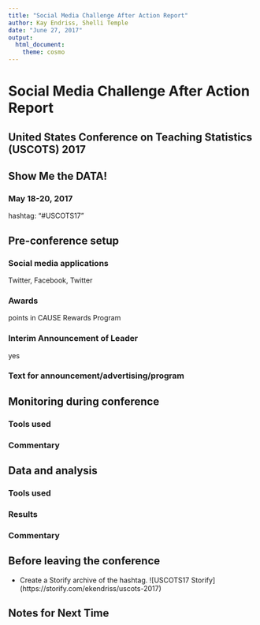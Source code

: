 ```yaml
---
title: "Social Media Challenge After Action Report"
author: Kay Endriss, Shelli Temple
date: "June 27, 2017"
output: 
  html_document: 
    theme: cosmo
---
```

# Social Media Challenge After Action Report #
## United States Conference on Teaching Statistics (USCOTS) 2017 ##
## Show Me the DATA! ##
### May 18-20, 2017 ###

hashtag: "#USCOTS17"

## Pre-conference setup ##

### Social media applications ### 
Twitter, Facebook, Twitter

### Awards ### 
points in CAUSE Rewards Program

### Interim Announcement of Leader ### 
yes

### Text for announcement/advertising/program ###


## Monitoring during conference ##

### Tools used ###

### Commentary ###


## Data and analysis ##

### Tools used ###


### Results ###


### Commentary ###


## Before leaving the conference ##
* Create a Storify archive of the hashtag. 
    ![USCOTS17 Storify] (https://storify.com/ekendriss/uscots-2017)

## Notes for Next Time ##

